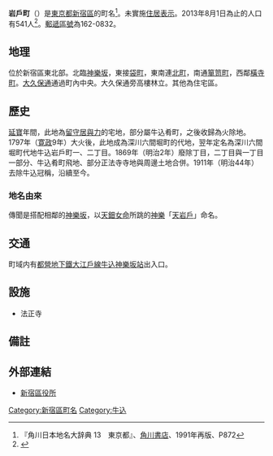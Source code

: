 {{Pathnav|日本|東京都|新宿區|name=岩戶町|frame=1}}
{{Infobox Settlement
|official_name = 岩戶町
|native_name =
|settlement_type = [[町|町]]
|image_skyline =
|imagesize =
|image_caption =
|image_flag =
|image_seal =
| image_map =
| map_caption =
| pushpin_map =
|subdivision_type = [[國家|國家]]
|subdivision_name = [[File:Flag_of_Japan.svg|border]] [[日本|日本]]
|subdivision_type1 = [[都道府縣|都道府縣]]
|subdivision_name1 = [[File:Flag_of_Tokyo_Prefecture.svg|25px]] [[東京都|東京都]]
|subdivision_type2 = [[東京都區部|特別區]]
|subdivision_name2 = [[File:Flag_of_Shinjuku,_Tokyo.svg|25px]] [[新宿區|新宿區]]
|established_title =
|established_date =
|government_type =
|leader_title =
|leader_name =
|area_magnitude =
|area_total_sq_mi =
|area_total_km2 =
|area_land_sq_mi =
|area_land_km2 =
|area_urban_sq_mi =
|area_urban_km2 =
|area_metro_km2 =
|area_metro_sq_mi =
|population_as_of= 2013年（平成25年）8月1日
|population_footnotes =
|population_total = 541
|population_urban =
|population_metro =
|population_density_sq_mi =
|population_density_km2 =
| timezone = [[日本標準時間|JST]]
| utc_offset = +9
|timezone_DST =
|utc_offset_DST =
|latd=|latm=|lats=|latNS=
|longd=|longm=|longs=|longEW=
|elevation_footnotes=
|elevation_m =
|elevation_ft =
|postal_code_type = [[郵遞區號|郵遞區號]]
|postal_code = 162-0832
|area_code =
|website =
|footnotes =
}}
'''岩戶町'''（{{jpn|j=岩戸町|hg=いわとちょう|rm=Iwatochō|f=y}}）是[[東京都|東京都]][[新宿區|新宿區]]的町名<ref name="kado">『角川日本地名大辞典 13　東京都』、[[角川書店|角川書店]]、1991年再版、P872</ref>。未實施[[住居表示|住居表示]]。2013年8月1日為止的人口有541人<ref>{{Cite web |url=http://www.city.shinjuku.lg.jp/content/000130038.xls |title=新宿区　住民基本台帳の町丁別世帯数及び男女別人口（日本人と外国人の合計） |accessdate=2013-08-09 |archive-date=2014-08-19 |archive-url=https://web.archive.org/web/20140819083633/http://www.city.shinjuku.lg.jp/content/000130038.xls |dead-url=no }}</ref>。[[郵遞區號|郵遞區號]]為162-0832。

== 地理 ==
位於新宿區東北部。北臨[[神樂坂|神樂坂]]，東接[[袋町_(新宿區)|袋町]]，東南連[[北町_(新宿區)|北町]]，南通[[箪笥町|箪笥町]]，西鄰[[橫寺町|橫寺町]]。[[大久保通|大久保通]]通過町內中央。大久保通旁高樓林立。其他為住宅區。

== 歷史 ==
[[延寶|延寶]]年間，此地為[[留守居|留守居]][[與力|與力]]的宅地，部分屬牛込肴町，之後收歸為火除地。1797年（[[寛政|寛政]]9年）大火後，此地成為深川六間堀町的代地，翌年定名為深川六間堀町代地牛込岩戶町一、二丁目。1869年（明治2年）廢除丁目，二丁目與一丁目一部分、牛込肴町飛地、部分正法寺寺地與周邊土地合併。1911年（明治44年）去除牛込冠稱，沿續至今。
=== 地名由來 ===
傳聞是搭配相鄰的[[神樂坂|神樂坂]]，以[[天鈿女命|天鈿女命]]所跳的[[神樂|神樂]]「[[天岩戶|天岩戶]]」命名。

== 交通 ==
町域内有[[都營地下鐵大江戶線|都營地下鐵大江戶線]][[牛込神樂坂站|牛込神樂坂站]]出入口。

== 設施 ==
* 法正寺

== 備註 ==
{{reflist}}

== 外部連結 ==
* [http://www.city.shinjuku.lg.jp/ 新宿區役所] {{Wayback|url=http://www.city.shinjuku.lg.jp/ |date=20130630141142 }}

{{新宿區的町名}}

{{DEFAULTSORT:Iwatocho}}
[[Category:新宿區町名|Category:新宿區町名]]
[[Category:牛込|Category:牛込]]